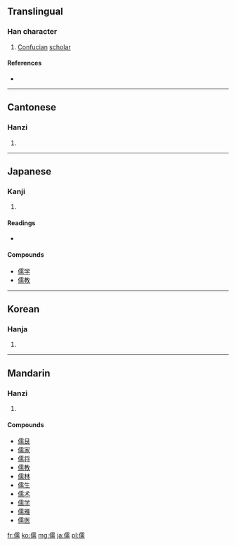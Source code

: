==Translingual==

===Han character===
{{Han char|rn=9|rad=人|as=14|sn=16|four=2122<sub>7</sub>|canj=[[人]][[一]][[月]][[月]] (OMBB)|ids=⿰[[亻]][[需]]}}

# [[Confucian]] [[scholar]]

====References====
* {{Han ref|kx=0119.300|dkj=01220|dj=0253.080|hdz=10230.090|uh=5112|ud=20754|bh=BEA7|bd=48807}}

----

==Cantonese==

===Hanzi===
{{yue-hanzi|jyut=|y=yu4}}

# {{defn|Cantonese}}

----

==Japanese==

===Kanji===
{{ja-kanji|grade=c|rs=人14}}

# {{defn|Japanese}}

====Readings====
* {{ja-readings|on=[[じゅ]] (ju)|kun=[[やわらか]] (yawaraka), [[うるおす]] (uruosu), [[したがう]] (shitagau)}}

====Compounds====
* [[儒学]]
* [[儒教]]

----

==Korean==

===Hanja===
{{ko-hanja|hangeul=[[유]]|rv=yu|mr=yu}}

# {{defn|Korean}}

----

==Mandarin==

===Hanzi===
{{cmn-hanzi|pin=[[ěr]] ([[er3]]), [[nǎi]] ([[nai3]]), [[rú]] ([[ru2]])|wg=erh<sup>3</sup>, nai<sup>3</sup>, ju<sup>2</sup>}}

# {{defn|Mandarin}}

====Compounds====
* [[儒艮]]
* [[儒家]]
* [[儒将]]
* [[儒教]]
* [[儒林]]
* [[儒生]]
* [[儒术]]
* [[儒学]]
* [[儒雅]]
* [[儒医]]

[[fr:儒]]
[[ko:儒]]
[[mg:儒]]
[[ja:儒]]
[[pl:儒]]